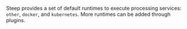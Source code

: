 Steep provides a set of default runtimes to execute processing services: `other`, `docker`, and `kubernetes`. More runtimes can be added through <DocsLink href="#custom-runtimes">plugins</DocsLink>.
